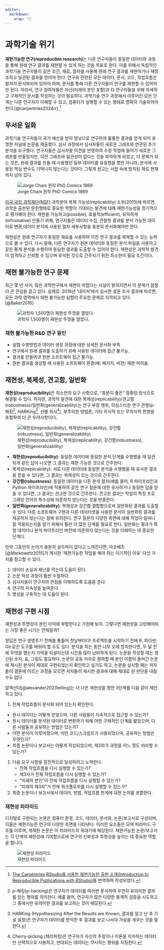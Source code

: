 ```yaml
---
editor: 
  markdown: 
    wrap: 72
---
```


# 과학기술 위기

**재현가능한 연구(reproducible research)**는 다른 연구자들이 동일한 데이터와 과정을 통해 원래 연구 결과를 재현할 수 있게 하는 것을 목표로 한다.
이를 위해서 독립적인 과학기술 연구자들이 같은 조건, 재료, 절차를
사용해 원래 연구 결과를 재현하거나 재창조하고 일관된 결과를 얻어야
한다. 연구와 관련된 모든 데이터, 문서, 코드, 작업흐름은 철저히
문서화되어 있어야 하며, 문서를 통해 다른 연구자들이 연구를 재현할 수
있어야만 된다. 따라서, 연구 참여자들은 자신(미래의 본인 포함)과 타 연구자들을 위해 자세하고 구체적인 문서를 작성하는 것이 필요하다. 과학기술 연구 과정에서 이루어진 모든 단계는 다른 연구자가 이해할 수 있고, 컴퓨터가 실행할 수 있는 형태로
명확히 기술되어야 한다.[@carpentries2024rr] [^rr]

[^rr]: [The Carpentries](https://carpentries.org/) [RStudio를 사용한 재현가능한 출판 소개(Introduction to Reproducible Publications with RStudio)](https://carpentries-incubator.github.io/rr-reproducibility/)를 번역하여 작성되었다.

## 무서운 일화

과학기술 연구자들이 국가 예산을 받아 밤낮으로 연구하여 훌륭한 결과를
얻게 되어 유명한 저널에 논문을 제출했다. 심사 과정에서 심사자들이 새로운
그래프와 연관된 추가 분석을 요구했다. 연구자들은 심사자들 의견을
반영하여 수정 작업에 들어가 새로운 그래프를 만들었지만, 이전 그래프와
일관성이 없다는 것을 파악하게 되었고, 더 문제가 되는 것은, 원래 결과를 만들
때 사용했던 일부 데이터를 유실했을 뿐만 아니라, 분석에 사용된 핵심 변수도
기억나지 않는다는 것이다. 그렇게 원고는 서랍 속에 방치된 채로 현재까지
남아 있다.

![Jorge Cham 원작 PhD Comics
1869](images/rr_comics.jpg){#fig-comics-1869}

[미국 국립 과학재단(NSF)](https://www.nsf.gov/sbe/AC_Materials/SBE_Robust_and_Reliable_Research_Report.pdf) 과학분야 복제 가능성(replicability) 소위(2015)에 따르면, 과학은 출판된 문헌형태로 중요한 역할이 기대되는 발견에 대해 재현가능성을
정기적으로 평가해야 한다. 재현을 가능하고(possible), 효율적(efficient), 유익하게(infromative) 만들기 위해, 연구자들은 데이터 수집, 관찰한 결과를 분석 가능한 데이터로 변환,데이터 분석에 사용된 절차 세부사항을 충분히 문서화해야만 한다.

재현성은 원래 연구자가 동일한 재료를 사용하여 이전 연구 결과를 복제할 수
있는 능력으로 볼 수 있다. 다시 말해, 다른 연구자가 원본 데이터와 동일한
분석 파일을 사용하고 같은 통계 분석을 수행하여 동일한 결과를 도출할 수
있어야 한다. 재현성은 과학적 발견이 엄격하고 신뢰할 수 있으며 유익한
것으로 간주되기 위한 최소한의 필요 조건이다.

## 재현 불가능한 연구 문제

최근 몇 년 사이, 많은 과학연구에서 재현이 어렵다는 사실이 밝혀지면서 이
문제가 점점 더 큰 관심을 끌고 있다. 실제로, 2016년 '네이처'에서 실시한
설문 조사 결과에 따르면, 모든 과학 영역에서 재현 불가능한 실험이 주요한
문제로 지적되고 있다.[@Baker2016]

![과학자 1,500명이 재현성 뚜껑을 열었다.](images/rr-survey.png){#fig-rr-survey}

::: callout-note
### 재현 불가능한 R&D 연구 원인

-   실험 수행방법과 데이터 생성 과정에 대한 상세한 문서화 부족
-   연구에서 원래 결과를 도출하기 위해 사용된 데이터에 접근 불가능.
-   결과를 만들어낸 원본 소프트웨어 접근 불가능.
-   원본 결과를 생성할 때 사용된 소프트웨어 환경(예: 패키지, 버전) 재현
    어려움.
:::

## 재현성, 복제성, 견고함, 일반화

**재현성(reproducibility)**은 최소한의 요구 사항으로, "충분히 좋은" 컴퓨팅
방식으로 해결될 수 있다. 하지만, 과학적 발견에 대한 
복제성(replicability)/견고함(robustness)/일반화(generalizability)는 연구
부정 행위, 의심스러운 연구 관행(p-해킹[^p-hacking], HARKing[^HARKing], 선별 취사[^Cherry]), 부주의한
방법론, 기타 의식적 또는 무의식적 편향을 포함하여 더 큰 우려사항이다.

[^p-hacking]: p-해킹(p-hacking)은 연구자가 데이터를 여러번 분석하여 우연히 유의미한 결과를 얻는 행위를 의미한다. 예를 들어, 연구자가 많은 다양한 통계적 검증을 시도하고 그 중에서만 유의미한 결과를 보고하는 것이 해당된다.

[^HARKing]: HARKing (Hypothesizing After the Results are Known, 결과를 알고 난 후 가설 설정)은 연구자가 데이터를 분석한 후 결과를 보고 나서야 가설을 세우는 것을 말한다.

[^Cherry]: Cherry-picking (체리피킹)은 연구자가 자신의 주장이나 이론을 지지하는 데이터만 선택적으로 사용하고, 반대되는 데이터는 무시하는 행위를 지칭한다.

![재현성(reproducibility), 복제성(replicability), 강건함(robustness),
일반화(generalizability)](images/reproducible-definition-grid.png){#fig-rr-grid
fig-align="center"}

-   **재현성(reproducibility)**: 동일한 데이터에 동일한 분석 단계를 수행했을
    때 일관되게 같은 답이 나오면 그 결과는 재현 가능한 것으로 간주한다.
-   복제성(replicability): 서로 다른 데이터에 동일한 분석을 수행했을 때
    유사한 결과을 얻을 수 있다면, 그 결과는 복제성이 있는 것으로
    간주한다.
-   **강건함(robustness)**: 동일한 데이터을 다른 분석 절차(예를 들어, R
    파이프라인과 Python 파이프라인)에 적용하여
    같은 연구 질문에 대한 유사하거나 동일한 답을 얻을 수 있다면, 그
    결과는 견고한 것으로 간주한다. 견고한 결과는 작업이 특정 프로그래밍
    언어의 특수성에 의존하지 않는다는 것을 반증한다.
-   **일반화(generalizability)**: 복제성과 강건함 결합함으로써
    일반화된 결과를 도출할 수 있다. 다른 소프트웨어 구현과 다른
    데이터셋을 사용한 분석이 일반화된 결과를 제공하지 않는다는 점에
    유의한다. 연구 질문의 다양한 측면에 대해 작업이 얼마나 잘
    적용되는지를 알기 위해서 훨씬 더 많은 단계를 필요로 한다. 일반화는
    결과가 특정 데이터나 분석 파이프라인 버전에 의존하지 않는다는 것을
    이해하는 데 중요한 단계다.

만약 그동안의 논의가 충분히 설득력이 없다고 느껴진다면, 마코베츠[@Markowetz2015]가 제시한 '재현가능한 작업을 해야 하는 이기적인 이유' 다섯 가지를 참고할 수 있다.

1. 데이터 손실과 재난을 막는데 도움이 된다.
2. 논문 작성 과정이 훨씬 수월하다.
3. 심사자들이 연구자의 관점을 이해하도록 도움을 준다.
4. 연구의 지속성을 높여준다.
5. 명성을 구축하는 데 도움이 된다.

## 재현성 구현 시점

재현성과 투명성이 본인 이익에 부합한다고 가정해 보자. 그렇다면 재현성을 고민해야되는 가장 좋은 시기는 언제일까?

정답은 연구 생명주기 전체를 통틀어 첫날부터다! 프로젝트를 시작하기 전에 R, 파이썬, Git 같은 도구를 배워야 할 수도 있다. 분석을 하는 동안 너무 오래 방치한다면, 두 달 전에 무엇을 했는지 기억을 되살리는데 시간을 많이 낭비하게 된다. 논문을 작성할 때는 갱신된 숫자, 표, 그림도 필요하다. 논문의 공동 저자로 참여할 때 본인 이름이 들어간 논문에 제시된 분석이 제대로 구현되었는지 확인하고 싶기도 하고, 논문을 심사할 때는 저자들이 결론에 이르는 과정을 모르면 저자들이 제시한 결과에 대해 제대로 된 판단을 내릴 수도 없다.

알렉산더[@alexander2023telling]는 더 나은 재현성을 향한 3단계를 다음 같이 제안하고 있다.

1. 전체 작업흐름이 문서화 되어 있는지 확인한다.
  - 원시 데이터는 어떻게 얻었으며, 다른 사람들이 지속적으로 접근할 수 있는가?
  - 원시 데이터를 분석된 데이터로 변환하기 위해 어떤 구체적인 단계를 밟았으며, 다른 사람들과 공유하는 방법은 있는가?
  - 어떤 분석이 이루어졌으며, 어떤 코드/스크립트가 사용되었으며, 공유하는 방법은 무엇인가?
  - 최종 논문이나 보고서는 어떻게 작성되었으며, 제3자가 과정을 어느 정도 따라할 수 있는가?
1. 다음 요구 사항을 점진적으로 달성하려고 노력한다.
   - 전체 작업흐름을 다시 실행할 수 있는가?
   - 제3자가 전체 작업흐름을 다시 실행할 수 있는가?
   - "미래의 본인"이 전체 작업흐름을 다시 실행할 수 있는가?
   - "미래의 제3자"가 전체 워크플로우를 다시 실행할 수 있는가?
1. 최종 논문이나 보고서에서 데이터, 방법, 작업흐름 한계에 대한 논의를 포함한다.

:::{.callout-note}
### 재현성 피라미드

디지털로 구현되는 논문은 컴퓨터 환경, 코드, 데이터, 문서화, 논문/보고서로 구성되며, 이들은 재현가능한 연구의 다양한 측면을 나타낸다. 이러한 요소들은 모여 피라미드 구조를 이루며, 게재된 논문은 이 피라미드의 꼭대기에 해당된다. 재현가능한 논문/보고서는 각 단계의 재현성에 기여함으로써 연구의 신뢰성과 투명성을 높이는 데 중요한 역할을 합니다. 

![재현성 피라미드](images/rr-pyramid.png){#fig-rr-pyramid}
:::

